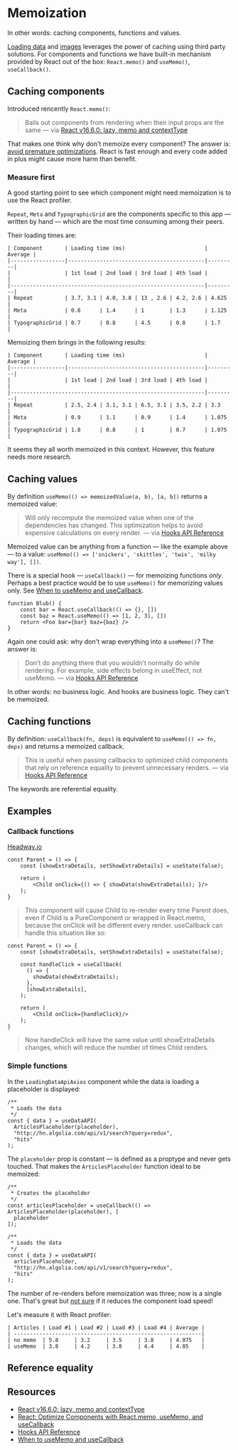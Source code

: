 

<Meta title="Memoization" component={Memoization} />

# Memoization

In other words: caching components, functions and values.

[Loading data](./?path=/docs/loading-data--default-values-as-placeholders-loading-state) and [images](./?path=/docs/loading-images--art-direction-with-cloudinary) leverages the power of caching using third party solutions. For components and functions we have built-in mechanism provided by React out of the box: `React.memo()` and `useMemo()`, `useCallback()`.

## Caching components

Introduced rencently `React.memo()`:

> Bails out components from rendering when their input props are the same &mdash; via [React v16.6.0: lazy, memo and contextType](https://reactjs.org/blog/2018/10/23/react-v-16-6.html)

That makes one think why don't memoize every component? The answer is: [avoid premature optimizations](./?path=/docs/memoization--storybookdocsonly). React is fast enough and every code added in plus might cause more harm than benefit.

### Measure first

A good starting point to see which component might need memoization is to use the React profiler.

<LoadingImages
  images={false}
  src="memoization-1.png"
  alt="The React profiler"
/>

`Repeat`, `Meta` and `TypographicGrid` are the components specific to this app &mdash; written by hand &mdash; which are the most time consuming among their peers.

Their loading times are:

```
| Component       | Loading time (ms)                         | Average |
|-----------------|-------------------------------------------|---------|
|                 | 1st load | 2nd load | 3rd load | 4th load |         |
|-------------------------------------------------------------|---------|
| Repeat          | 3.7, 3.1 | 4.0, 3.8 | 13 , 2.6 | 4.2, 2.6 | 4.625   |
| Meta            | 0.8      | 1.4      | 1        | 1.3      | 1.125   |
| TypographicGrid | 0.7      | 0.8      | 4.5      | 0.8      | 1.7     |
```

Memoizing them brings in the following results:

```
| Component       | Loading time (ms)                         | Average |
|-----------------|-------------------------------------------|---------|
|                 | 1st load | 2nd load | 3rd load | 4th load |         |
|-------------------------------------------------------------|---------|
| Repeat          | 2.5, 2.4 | 3.1, 3.1 | 6.5, 3.1 | 3.5, 2.2 | 3.3     |
| Meta            | 0.9      | 1.1      | 0.9      | 1.4      | 1.075   |
| TypographicGrid | 1.8      | 0.8      | 1        | 0.7      | 1.075   |
```

It seems they all worth memoized in this context. However, this feature needs more research.

## Caching values

By definition `useMemo(() => memoizedValue(a, b), [a, b])` returns a memoized value:

> Will only recompute the memoized value when one of the dependencies has changed. This optimization helps to avoid expensive calculations on every render. &mdash; via [Hooks API Reference](https://reactjs.org/docs/hooks-reference.html)

Memoized value can be anything from a function &mdash; like the example above &mdash; to a value: `useMemo(() => ['snickers', 'skittles', 'twix', 'milky way'], [])`.

There is a special hook &mdash; `useCallback()` &mdash; for memoizing functions _only_. Perhaps a best practice would be to use `useMemo()` for memorizing values only. See [When to useMemo and useCallback](https://kentcdodds.com/blog/usememo-and-usecallback).

```
function Blub() {
	const bar = React.useCallback(() => {}, [])
	const baz = React.useMemo(() => [1, 2, 3], [])
	return <Foo bar={bar} baz={baz} />
}
```

Again one could ask: why don't wrap everything into a `useMemo()`? The answer is:

> Don’t do anything there that you wouldn’t normally do while rendering. For example, side effects belong in useEffect, not useMemo. &mdash; via [Hooks API Reference](https://reactjs.org/docs/hooks-reference.html)

In other words: no business logic. And hooks are business logic. They can't be memoized.

## Caching functions

By definition: `useCallback(fn, deps)` is equivalent to `useMemo(() => fn, deps)` and returns a memoized callback.

> This is useful when passing callbacks to optimized child components that rely on reference equality to prevent unnecessary renders. &mdash; via [Hooks API Reference](https://reactjs.org/docs/hooks-reference.html)

The keywords are referential equality.

## Examples

### Callback functions

[Headway.io](https://headway.io/blog/react-optimize-components-memo-usememo-usecallback/)

```
const Parent = () => {
	const [showExtraDetails, setShowExtraDetails] = useState(false);

	return (
		<Child onClick={() => { showData(showExtraDetails); }/>
	);
}
```

> This component will cause Child to re-render every time Parent does, even if Child is a PureComponent or wrapped in React.memo, because the onClick will be different every render. useCallback can handle this situation like so:

```
const Parent = () => {
	const [showExtraDetails, setShowExtraDetails] = useState(false);

	const handleClick = useCallback(
	  () => {
	    showData(showExtraDetails);
	  },
	  [showExtraDetails],
	);

	return (
		<Child onClick={handleClick}/>
	);
}
```

> Now handleClick will have the same value until showExtraDetails changes, which will reduce the number of times Child renders.

### Simple functions

In the `LoadingDataApiAxios` component while the data is loading a placeholder is displayed:

```
/**
 * Loads the data
 */
const { data } = useDataAPI(
  ArticlesPlaceholder(placeholder),
  "http://hn.algolia.com/api/v1/search?query=redux",
  "hits"
);
```

The `placeholder` prop is constant &mdash; is defined as a proptype and never gets touched. That makes the `ArticlesPlaceholder` function ideal to be memoized:

```
/**
 * Creates the placeholder
 */
const articlesPlaceholder = useCallback(() => ArticlesPlaceholder(placeholder), [
  placeholder
]);

/**
 * Loads the data
 */
const { data } = useDataAPI(
  articlesPlaceholder,
  "http://hn.algolia.com/api/v1/search?query=redux",
  "hits"
);
```

The number of re-renders before memoization was three; now is a single one. That's great but [not sure](https://kentcdodds.com/blog/usememo-and-usecallback) if it reduces the component load speed!

Let's measure it with React profiler:

```
| Articles | Load #1 | Load #2 | Load #3 | Load #4 | Average |
| -----------------------------------------------------------|
| no memo  | 5.8     | 3.2     | 3.5     | 3.8     | 4.075   |
| useMemo  | 3.8     | 4.2     | 3.8     | 4.4     | 4.05    |
```

## Reference equality

## Resources

- [React v16.6.0: lazy, memo and contextType](https://reactjs.org/blog/2018/10/23/react-v-16-6.html)
- [React: Optimize Components with React.memo, useMemo, and useCallback](https://headway.io/blog/react-optimize-components-memo-usememo-usecallback/)
- [Hooks API Reference](https://reactjs.org/docs/hooks-reference.html)
- [When to useMemo and useCallback](https://kentcdodds.com/blog/usememo-and-usecallback)
